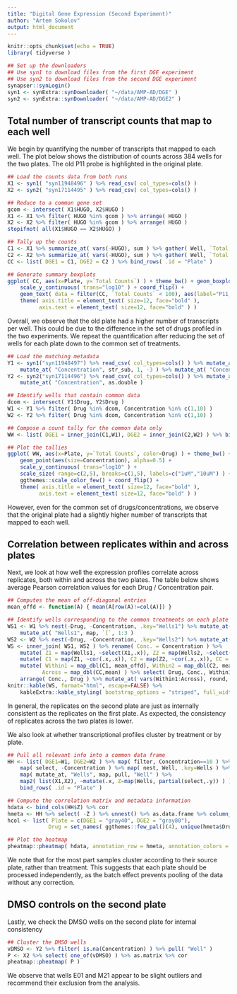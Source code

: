 ```yaml
---
title: "Digital Gene Expression (Second Experiment)"
author: "Artem Sokolov"
output: html_document
---
```


```r
knitr::opts_chunk$set(echo = TRUE)
library( tidyverse )

## Set up the downloaders
## Use syn1 to download files from the first DGE experiment
## Use syn2 to download files from the second DGE experiment
synapser::synLogin()
syn1 <- synExtra::synDownloader( "~/data/AMP-AD/DGE" )
syn2 <- synExtra::synDownloader( "~/data/AMP-AD/DGE2" )
```

## Total number of transcript counts that map to each well

We begin by quantifying the number of transcripts that mapped to each well. The plot below shows the distribution of counts across 384 wells for the two plates. The old P11 probe is highlighted in the original plate.

```r
## Load the counts data from both runs
X1 <- syn1( "syn11948496" ) %>% read_csv( col_types=cols() )
X2 <- syn2( "syn17114495" ) %>% read_csv( col_types=cols() )

## Reduce to a common gene set
gcom <- intersect( X1$HUGO, X2$HUGO )
X1 <- X1 %>% filter( HUGO %in% gcom ) %>% arrange( HUGO )
X2 <- X2 %>% filter( HUGO %in% gcom ) %>% arrange( HUGO )
stopifnot( all(X1$HUGO == X2$HUGO) )

## Tally up the counts
C1 <- X1 %>% summarize_at( vars(-HUGO), sum ) %>% gather( Well, `Total Counts` )
C2 <- X2 %>% summarize_at( vars(-HUGO), sum ) %>% gather( Well, `Total Counts` )
CC <- list( DGE1 = C1, DGE2 = C2 ) %>% bind_rows( .id = "Plate" )

## Generate summary boxplots
ggplot( CC, aes(x=Plate, y=`Total Counts`) ) + theme_bw() + geom_boxplot() +
    scale_y_continuous( trans="log10" ) + coord_flip() +
    geom_text( data = filter(CC, `Total Counts` < 100), aes(label="P11_old"), vjust=1.5 ) +
    theme( axis.title = element_text( size=12, face="bold" ),
          axis.text = element_text( size=12, face="bold" ) )
```

Overall, we observe that the old plate had a higher number of transcripts per well. This could be due to the difference in the set of drugs profiled in the two experiments. We repeat the quantification after reducing the set of wells for each plate down to the common set of treatments.

```r
## Load the matching metadata
Y1 <- syn1("syn11948497") %>% read_csv( col_types=cols() ) %>% mutate_at("Drug", str_to_lower) %>%
    mutate_at( "Concentration", str_sub, 1, -3 ) %>% mutate_at( "Concentration", as.double )
Y2 <- syn2("syn17114496") %>% read_csv( col_types=cols() ) %>% mutate_at("Drug", str_to_lower) %>%
    mutate_at( "Concentration", as.double )

## Identify wells that contain common data
dcom <- intersect( Y1$Drug, Y2$Drug )
W1 <- Y1 %>% filter( Drug %in% dcom, Concentration %in% c(1,10) )
W2 <- Y2 %>% filter( Drug %in% dcom, Concentration %in% c(1,10) )

## Compose a count tally for the common data only
WW <- list( DGE1 = inner_join(C1,W1), DGE2 = inner_join(C2,W2) ) %>% bind_rows( .id="Plate" )

## Plot the tallies
ggplot( WW, aes(x=Plate, y=`Total Counts`, color=Drug) ) + theme_bw() + 
    geom_point(aes(size=Concentration), alpha=0.5) +
    scale_y_continuous( trans="log10" ) +
    scale_size( range=c(2,5), breaks=c(1,5), labels=c("1uM","10uM") ) +
    ggthemes::scale_color_few() + coord_flip() +
    theme( axis.title = element_text( size=12, face="bold" ),
          axis.text = element_text( size=12, face="bold" ) )
```

However, even for the common set of drugs/concentrations, we observe that the original plate had a slightly higher number of transcripts that mapped to each well.

## Correlation between replicates within and across plates

Next, we look at how well the expression profiles correlate across replicates, both within and across the two plates. The table below shows average Pearson correlation values for each Drug / Concentration pair.

```r
## Computes the mean of off-diagonal entries
mean_offd <- function(A) { mean(A[row(A)!=col(A)]) }

## Identify wells corresponding to the common treatments on each plate
WS1 <- W1 %>% nest(-Drug, -Concentration, .key="Wells1") %>% mutate_at("Wells1", map, pull, "Well") %>%
    mutate_at( "Wells1", map, `[`, 1:3 )
WS2 <- W2 %>% nest(-Drug, -Concentration, .key="Wells2") %>% mutate_at("Wells2", map, pull, "Well")
WS <- inner_join( WS1, WS2 ) %>% rename( Conc. = Concentration ) %>%
    mutate( Z1 = map(Wells1, ~select(X1,.x)), Z2 = map(Wells2, ~select(X2,.x)) ) %>%
    mutate( C1 = map(Z1, ~cor(.x,.x)), C2 = map(Z2, ~cor(.x,.x)), CC = map2(Z1,Z2,cor) ) %>%
    mutate( Within1 = map_dbl(C1, mean_offd), Within2 = map_dbl(C2, mean_offd),
           Across = map_dbl(CC,mean) ) %>% select( Drug, Conc., Within1:Across ) %>%
    arrange( Conc., Drug ) %>% mutate_at( vars(Within1:Across), round, 3 )
knitr::kable(WS, format="html", escape=FALSE) %>%
    kableExtra::kable_styling( bootstrap_options = "striped", full_width = FALSE )
```

In general, the replicates on the second plate are just as internally consistent as the replicates on the first plate. As expected, the consistency of replicates across the two plates is lower.

We also look at whether transcriptional profiles cluster by treatment or by plate.

```r
## Pull all relevant info into a common data frame
HH <- list( DGE1=W1, DGE2=W2 ) %>% map( filter, Concentration==10 ) %>%
    map( select, -Concentration ) %>% map( nest, Well, .key=Wells ) %>%
    map( mutate_at, "Wells", map, pull, "Well" ) %>%
    map2( list(X1,X2), ~mutate(.x, Z=map(Wells, partial(select,.y)) ) ) %>%
    bind_rows( .id = "Plate" )

## Compute the correlation matrix and metadata information
hdata <- bind_cols(HH$Z) %>% cor
hmeta <- HH %>% select( -Z ) %>% unnest() %>% as.data.frame %>% column_to_rownames("Wells")
hcol <- list( Plate = c(DGE1 = "gray40", DGE2 = "gray80"),
             Drug = set_names( ggthemes::few_pal()(4), unique(hmeta$Drug) ) )

## Plot the heatmap
pheatmap::pheatmap( hdata, annotation_row = hmeta, annotation_colors = hcol )
```

We note that for the most part samples cluster according to their source plate, rather than treatment. This suggests that each plate should be processed independently, as the batch effect prevents pooling of the data without any correction.

## DMSO controls on the second plate

Lastly, we check the DMSO wells on the second plate for internal consistency

```r
## Cluster the DMSO wells
vDMSO <- Y2 %>% filter( is.na(Concentration) ) %>% pull( "Well" )
P <- X2 %>% select( one_of(vDMSO) ) %>% as.matrix %>% cor
pheatmap::pheatmap( P )
```

We observe that wells E01 and M21 appear to be slight outliers and recommend their exclusion from the analysis.

